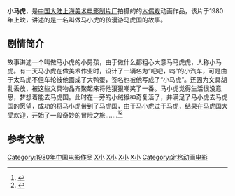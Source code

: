 {{Infobox Film
|片名          = {{PAGENAMEBASE}}
|其他名称      = 
|图像          = 
|图像说明      = 
|导演          = [[刘慧仪|刘慧仪]]
|监制          = 
|制片          = 
|编剧          = [[伍伦|伍伦]]、刘蕙仪
|剧本          = 
|故事          = 
|原著          = 
|旁白          = 
|统筹          = 
|主演          = 
|分级          = 
|副标题        = 
|主题曲        = 
|片头曲        = 
|片尾曲        = 
|配乐          = 上海乐团
|摄影          = 
|剪辑          = 
|制片商        = [[上海美术电影制片厂|上海美术电影制片厂]]
|发行商        = 
|上映日期      = 1980年
|发行日期      = 
|片长          = 20分钟
|产地          = {{CHNML}}
|语言          = [[汉语普通话|汉语普通话]]
|官方网站      = 
|预算          = 
|票房          = 
|前集          = 
|续集          = 
|中国大陆片名  = 
|香港片名      = 
|澳门片名      = 
|台湾片名      = 
|新马片名      = 
|sarft_id    = <!-- 公映许可号码 -->
|amg_id      = <!-- AMG（All Media Guide）ID -->
|imdb_id     = <!-- IMDB（互联网电影数据库）ID -->
}}
'''小马虎'''，是[[中国大陆|中国大陆]][[上海美术电影制片厂|上海美术电影制片厂]]拍摄的的[[木偶戏|木偶戏]]动画作品，该片于1980年上映，讲述的是一名叫做马小虎的孩漫游马虎国的故事。
==剧情简介==
故事讲述一个叫做马小虎的小男孩，由于做什么都粗心大意马马虎虎，人称小马虎。有一天马小虎在做美术作业时，设计了一辆名为“吧吧，呜”的小汽车，可是由于太马虎不但车轮被他画成了大鸭蛋，签名也被他写成了“小马虎”。还因为文具胡乱丢放，被这些文具物品齐聚起来将他狠狠嘲笑了一番。马小虎觉得生活很没意思，梦想着能去马虎国。此时在一旁的小绒猴神奇复活了，并满足了马小虎去马虎国的愿望，成功的将马小虎带到了马虎国，由于马小虎过于马虎，结果在马虎国大受欢迎，开始了一段奇妙的冒险之旅.......<ref>{{Cite web |url=http://bugu.cntv.cn/cartoon/C20944/videopage/ |title=《小马虎》 中国网络电视台 2009年10月5日 |access-date=2014年6月7日 |archive-url=https://web.archive.org/web/20140714142627/http://bugu.cntv.cn/cartoon/C20944/videopage/ |archive-date=2014年7月14日 |dead-url=yes }}</ref><ref>{{Cite web |url=http://movie.douban.com/subject/1431949/ |title=小马虎 (1980) 豆瓣电影 |access-date=2014-06-07 |archive-date=2016-03-07 |archive-url=https://web.archive.org/web/20160307073516/https://movie.douban.com/subject/1431949/ |dead-url=no }}</ref>

== 参考文献 ==
{{reflist}}
{{上海美术电影制片厂1980年代作品}}
[[Category:1980年中国电影作品|Category:1980年中国电影作品]]
[[Category:上海美术电影制片厂作品|X小]]
[[Category:1980年代奇幻片|X小]]
[[Category:中国奇幻电影|X小]]
[[Category:中国傀儡戏|X小]]
[[Category:定格动画电影|Category:定格动画电影]]